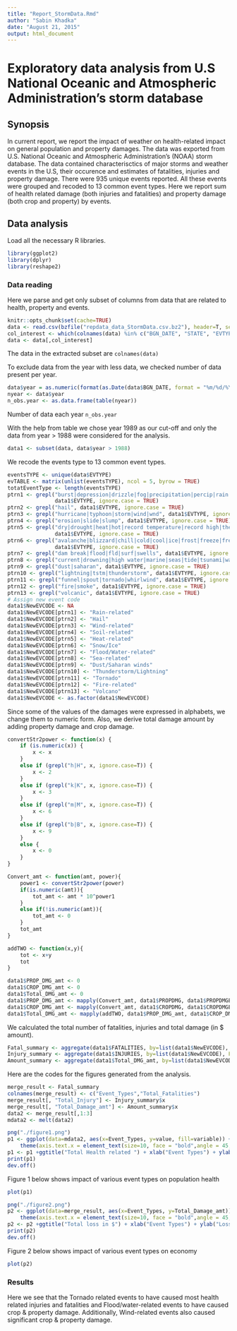 ```yaml
---
title: "Report_StormData.Rmd"
author: "Sabin Khadka"
date: "August 21, 2015"
output: html_document
---
```


# Exploratory data analysis from U.S National Oceanic and Atmospheric Administration's storm database
## Synopsis
In current report, we report the impact of weather on health-related impact on general population and property damages. The data was exported from U.S. National Oceanic and Atmospheric Administration's (NOAA) storm database. The data contained characterisctics of major storms and weather events in the U.S, their occurence and estimates of fatalities, injuries and property damage. There were 935 unique events reported. All these events were grouped and recoded to 13 common event types. Here we report sum of health related damage (both injuries and fatalities) and property damage (both crop and property) by events.

## Data analysis
Load all the necessary R libraries.
```r
library(ggplot2)
library(dplyr)
library(reshape2)
```
### Data reading
Here we parse and get only subset of columns from data that are related to health, property and events. 
```r
knitr::opts_chunk$set(cache=TRUE)
data <- read.csv(bzfile("repdata_data_StormData.csv.bz2"), header=T, sep=",")
col_interest <- which(colnames(data) %in% c("BGN_DATE", "STATE", "EVTYPE", "INJURIES", "FATALITIES","PROPDMG","PROPDMGEXP","CROPDMG","CROPDMGEXP") )
data <- data[,col_interest]
```
The data in the extracted subset are ```colnames(data)```

To exclude data from the year with less data, we checked number of data present per year.
```r
data$year = as.numeric(format(as.Date(data$BGN_DATE, format = "%m/%d/%Y"), "%Y"))
nyear <- data$year
n_obs.year <- as.data.frame(table(nyear))
```
Number of data each year ```n_obs.year```

With the help from table we chose year 1989 as our cut-off and only the data from year > 1988 were considered for the analysis.
```r
data1 <- subset(data, data$year > 1988)
```
We recode the events type to 13 common event types.
```r
eventsTYPE <- unique(data$EVTYPE)
evTABLE <- matrix(unlist(eventsTYPE), ncol = 5, byrow = TRUE)
totatEventType <- length(eventsTYPE)
ptrn1 <- grepl("burst|depression|drizzle|fog|precipitation|percip|rain|wet|wall cloud", 
               data1$EVTYPE, ignore.case = TRUE)
ptrn2 <- grepl("hail", data1$EVTYPE, ignore.case = TRUE)
ptrn3 <- grepl("hurricane|typhoon|storm|wind|wnd", data1$EVTYPE, ignore.case = TRUE)
ptrn4 <- grepl("erosion|slide|slump", data1$EVTYPE, ignore.case = TRUE)
ptrn5 <- grepl("dry|drought|heat|hot|record temperature|record high|thermia|temperature record|warmth|warm", 
               data1$EVTYPE, ignore.case = TRUE)
ptrn6 <- grepl("avalanche|blizzard|chill|cold|cool|ice|frost|freeze|freezing|glaze|icy|snow|sleet|winter|wintry|wintery", 
               data1$EVTYPE, ignore.case = TRUE)
ptrn7 <- grepl("dam break|flood|fld|surf|swells", data1$EVTYPE, ignore.case = TRUE)
ptrn8 <- grepl("current|drowning|high water|marine|seas|tide|tsunami|wave", data1$EVTYPE, ignore.case = TRUE)
ptrn9 <- grepl("dust|saharan", data1$EVTYPE, ignore.case = TRUE)
ptrn10 <- grepl("lightning|tstm|thunderstorm", data1$EVTYPE, ignore.case = TRUE)
ptrn11 <- grepl("funnel|spout|tornado|whirlwind", data1$EVTYPE, ignore.case = TRUE)
ptrn12 <- grepl("fire|smoke", data1$EVTYPE, ignore.case = TRUE)
ptrn13 <- grepl("volcanic", data1$EVTYPE, ignore.case = TRUE)
# Assign new event code
data1$NewEVCODE <- NA       
data1$NewEVCODE[ptrn1] <- "Rain-related"
data1$NewEVCODE[ptrn2] <- "Hail"
data1$NewEVCODE[ptrn3] <- "Wind-related"
data1$NewEVCODE[ptrn4] <- "Soil-related"
data1$NewEVCODE[ptrn5] <- "Heat-related"
data1$NewEVCODE[ptrn6] <- "Snow/Ice"
data1$NewEVCODE[ptrn7] <- "Flood/Water-related"
data1$NewEVCODE[ptrn8] <- "Sea-related"
data1$NewEVCODE[ptrn9] <- "Dust/Saharan winds"  
data1$NewEVCODE[ptrn10] <- "Thunderstorm/Lightning"
data1$NewEVCODE[ptrn11] <- "Tornado"
data1$NewEVCODE[ptrn12] <- "Fire-related"
data1$NewEVCODE[ptrn13] <- "Volcano"
data1$NewEVCODE <- as.factor(data1$NewEVCODE)
```
Since some of the values of the damages were expressed in alphabets, we change them to numeric form. Also, we derive total damage amount by adding property damage and crop damage.
```r
convertStr2power <- function(x) {
    if (is.numeric(x)) {
        x <- x
    }
    else if (grepl("h|H", x, ignore.case=T)) {
        x <- 2
    }
    else if (grepl("k|K", x, ignore.case=T)) {
        x <- 3
    }
    else if (grepl("m|M", x, ignore.case=T)) {
        x <- 6
    }
    else if (grepl("b|B", x, ignore.case=T)) {
        x <- 9
    }
    else {
        x <- 0
    }
}

Convert_amt <- function(amt, power){
    power1 <- convertStr2power(power)
    if(is.numeric(amt)){
        tot_amt <- amt * 10^power1
    }
    else if(!is.numeric(amt)){
        tot_amt <- 0
    }
    tot_amt
}

addTWO <- function(x,y){
    tot <- x+y
    tot
}

data1$PROP_DMG_amt <- 0
data1$CROP_DMG_amt <- 0
data1$Total_DMG_amt <- 0
data1$PROP_DMG_amt <- mapply(Convert_amt, data1$PROPDMG, data1$PROPDMGEXP)
data1$CROP_DMG_amt <- mapply(Convert_amt, data1$CROPDMG, data1$CROPDMGEXP)
data1$Total_DMG_amt <- mapply(addTWO, data1$PROP_DMG_amt, data1$CROP_DMG_amt)
```
We calculated the total number of fatalities, injuries and total damage (in $ amount).
```r
Fatal_summary <- aggregate(data1$FATALITIES, by=list(data1$NewEVCODE), FUN=sum)
Injury_summary <- aggregate(data1$INJURIES, by=list(data1$NewEVCODE), FUN=sum)
Amount_summary <- aggregate(data1$Total_DMG_amt, by=list(data1$NewEVCODE), FUN=sum)
```
Here are the codes for the figures generated from the analysis.
```r
merge_result <- Fatal_summary
colnames(merge_result) <- c("Event_Types","Total_Fatalities")
merge_result[, "Total_Injury"] <- Injury_summary$x
merge_result[, "Total_Damage_amt"] <- Amount_summary$x
data2 <- merge_result[,1:3]
mdata2 <- melt(data2)
```
```r
png("./figure1.png")
p1 <- ggplot(data=mdata2, aes(x=Event_Types, y=value, fill=variable)) + geom_bar(stat="identity") +
    theme(axis.text.x = element_text(size=10, face = "bold",angle = 45, hjust =1))
p1 <- p1 +ggtitle("Total Health related ") + xlab("Event Types") + ylab("Health related Injuries/Fatalities")
print(p1)
dev.off()
```
Figure 1 below shows impact of various event types on population health
```r
plot(p1)
```
```r
png("./figure2.png")
p2 <- ggplot(data=merge_result, aes(x=Event_Types, y=Total_Damage_amt)) + geom_bar(fill="#DD8888",color="red",stat="identity") +
    theme(axis.text.x = element_text(size=10, face = "bold",angle = 45, hjust =1))
p2 <- p2 +ggtitle("Total loss in $") + xlab("Event Types") + ylab("Loss in $")
print(p2)
dev.off()
```
Figure 2 below shows impact of various event types on economy
```r
plot(p2)
```
### Results
Here we see that the Tornado related events to have caused most health related injuries and fatalities and Flood/water-related events to have caused crop & property damage. Additionally, Wind-related events also caused significant crop & property damage.